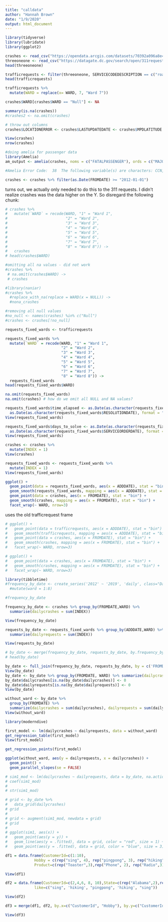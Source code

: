 ```yaml
---
title: "calldata"
author: "Hannah Brown"
date: "1/9/2020"
output: html_document
---
```


```r
library(tidyverse)
library(lubridate)
library(ggplot2)
```


```r
crashes <- read_csv("https://opendata.arcgis.com/datasets/70392a096a8e431381f1f692aaa06afd_24.csv")
threeoneone <- read_csv("https://datagate.dc.gov/search/open/311requests?daterange=8years&details=true&format=csv")
head(threeoneone)

```

```r
trafficrequests <- filter(threeoneone, SERVICECODEDESCRIPTION == c("roadway signs","streetlight repair investigation","pothole"))
head(trafficrequests)

trafficrequests %>% 
  mutate(WARD = replace(x= WARD, 7, "Ward 7"))
```

```r
crashes$WARD[crashes$WARD == "Null"] <- NA

summary(is.na(crashes))
#crashes2 <- na.omit(crashes)

# throw out columns
crashes$LOCATIONERROR <- crashes$LASTUPDATEDATE <- crashes$MPDLATITUDE <- crashes$MPDLONGITUDE <- crashes$MPDGEOX <- crashes$MPDGEOY <- crashes$STREETSEGID <- crashes$ROADWAYSEGID <- crashes$MAR_ADDRESS <- crashes$TODATE <- crashes$FATALPASSENGER <- crashes$MAJORINJURIESPASSENGER <- crashes$UNKNOWNINJURIESPASSENGER <- NULL

View(crashes)
nrow(crashes)
```

```r
#doing amelia for passenger data
library(Amelia)
am_output <- amelia(crashes, noms = c("FATALPASSENGER"), ords = c("MAJORINJURIESPASSENGER", "MINORINJURIESPASSENGER", "UNKNOWNINJURIESPASSENGER"))

#Amelia Error Code:  38  The following variable(s) are characters: CCN, ROUTEID, ADDRESS, WARD, EVENTID, NEARESTINTROUTEID, NEARESTINTSTREETNAME, INTAPPROACHDIRECTION, BLOCKKEY, SUBBLOCKKEYYou may have wanted to set this as a ID variable to remove it from the imputation model or as an ordinal or nominal variable to be imputed.  Please set it as either and try again. 
```

```r
crashes <- crashes %>% filter(as.Date(FROMDATE) >= "2012-01-01")


```

turns out, we actually only needed to do this to the 311 requests. I didn't realize crashes was the data higher on the Y. So disregard the following chunk: 

```r
# crashes %>% 
#   mutate(`WARD` = recode(WARD, "1" = "Ward 1", 
#                          "2" = "Ward 2",
#                          "3" = "Ward 3",
#                          "4" = "Ward 4",
#                          "5" = "Ward 5",
#                          "6" = "Ward 6",
#                          "7" = "Ward 7",
#                          "8" = "Ward 8")) ->
#   crashes
# head(crashes$WARD)
```

```r
#omitting all na values - did not work
#crashes %>% 
 # na.omit(crashes$WARD) ->
 # crashes
```

```r
#library(naniar)
#crashes %>% 
  #replace_with_na(replace = WARD(x = NULL)) ->
  #nona_crashes
```

```r
#removing all null values
#no_null <- names(crashes) %in% c("Null")
#crashes <- crashes[!no_null]
```

```r

requests_fixed_wards <- trafficrequests

requests_fixed_wards %>% 
  mutate(`WARD` = recode(WARD, "1" = "Ward 1", 
                         "2" = "Ward 2", 
                         "3" = "Ward 3",
                         "4" = "Ward 4",
                         "5" = "Ward 5",
                         "6" = "Ward 6",
                         "7" = "Ward 7",
                         "8" = "Ward 8")) ->
  requests_fixed_wards
head(requests_fixed_wards$WARD)

na.omit(requests_fixed_wards)
na.omit(crashes) # how do we omit all NULL and NA values?
```

```r
requests_fixed_wards$time_elapsed <- as.Date(as.character(requests_fixed_wards$SERVICEDUEDATE), format= "%Y-%m-%d") -
  as.Date(as.character(requests_fixed_wards$RESOLUTIONDATE), format = "%Y-%m-%d")
View(requests_fixed_wards)
```

```r
requests_fixed_wards$days_to_solve <- as.Date(as.character(requests_fixed_wards$RESOLUTIONDATE), format= "%Y-%m-%d") -
  as.Date(as.character(requests_fixed_wards$SERVICEORDERDATE), format = "%Y-%m-%d")
View(requests_fixed_wards)
```

```r
crashes <- crashes %>%
  mutate(INDEX = 1)
View(crashes)

requests_fixed_wards <- requests_fixed_wards %>%
  mutate(INDEX = 1)
View(requests_fixed_wards)
```


```r
ggplot() +
  geom_point(data = requests_fixed_wards, aes(x = ADDDATE), stat = "bin") +
  geom_smooth(requests_fixed_wards, mapping = aes(x = ADDDATE), stat = "bin") +
  geom_point(data = crashes, aes(x = FROMDATE), stat = "bin") +
  geom_smooth(crashes, mapping = aes(x = FROMDATE), stat = "bin") +
  facet_wrap(~ WARD, nrow=3)
```

uses the old trafficrequest frame
```r
# ggplot() +
#   geom_point(data = trafficrequests, aes(x = ADDDATE), stat = "bin") +
#   geom_smooth(trafficrequests, mapping = aes(x = ADDDATE), stat = "bin") +
#   geom_point(data = crashes, aes(x = FROMDATE), stat = "bin") +
#   geom_smooth(crashes, mapping = aes(x = FROMDATE), stat = "bin") +
#   facet_wrap(~ WARD, nrow=3)
```

```r
# ggplot() +
#   geom_point(data = crashes, aes(x = FROMDATE), stat = "bin") +
#   geom_smooth(crashes, mapping = aes(x = FROMDATE), stat = "bin") +
#   facet_wrap(~ WARD, nrow=3)
```

```r
library(tibbletime)
#frequency_by_date <- create_series('2012' ~ '2019', 'daily', class="Date") %>%
  #mutate(ward = 1:8)

#frequency_by_date

frequency_by_date <- crashes %>% group_by(FROMDATE,WARD) %>%
  summarise(dailycrashes = sum(INDEX))

View(frequency_by_date)

requests_by_date <- requests_fixed_wards %>% group_by(ADDDATE,WARD) %>%
  summarise(dailyrequests = sum(INDEX))

View(requests_by_date)

# by_date <- merge(frequency_by_date, requests_by_date, by.frequency_by_date=c("WARD","FROMDATE"), by.requests_by_date = c("WARD","ADDDATE"))
# head(by_date)

```

```r

by_date <- full_join(frequency_by_date, requests_by_date, by = c('FROMDATE'='ADDDATE', 'WARD'='WARD'))
View(by_date)
by_date <- by_date %>% group_by(FROMDATE, WARD) %>% summarize(dailycrashes = sum(dailycrashes), dailyrequests = sum(dailyrequests))
by_date$dailycrashes[is.na(by_date$dailycrashes)] <- 0
by_date$dailyrequests[is.na(by_date$dailyrequests)] <- 0
View(by_date)

```

```r
without_ward <- by_date %>% 
  group_by(FROMDATE) %>%
  summarize(dailycrashes = sum(dailycrashes), dailyrequests = sum(dailyrequests))
View(without_ward)
```


```r
library(moderndive)

first_model <- lm(dailycrashes ~ dailyrequests, data = without_ward)
get_regression_table(first_model)
View(first_model)

get_regression_points(first_model)

ggplot(without_ward, aes(y = dailyrequests, x = dailycrashes)) +
  geom_point() +
  geom_parallel_slopes(se = FALSE)

# sim1_mod <- lm(dailycrashes ~ dailyrequests, data = by_date, na.action=na.exclude)
# coef(sim1_mod)
# 
# str(sim1_mod)

# grid <- by_date %>% 
#   data_grid(dailycrashes) 
# grid
# 
# grid <- augment(sim1_mod, newdata = grid)
# grid
# 
# ggplot(sim1, aes(x)) +
#   geom_point(aes(y = y)) +
#   geom_line(aes(y = .fitted), data = grid, color = "red", size = 1) +
#   geom_point(aes(y = .fitted), data = grid, color = "blue", size = 3)

```

```r
df1 = data.frame(CustomerId=c(1:10),
             Hobby = c(rep("sing", 4), rep("pingpong", 3), rep("hiking", 3)),
             Product=c(rep("Toaster",3),rep("Phone", 2), rep("Radio",3), rep("Stereo", 2)))

View(df1)

df2 = data.frame(CustomerId=c(2,4,6, 8, 10),State=c(rep("Alabama",2),rep("Ohio",1),   rep("Cal", 2)),
             like=c("sing", 'hiking', "pingpong", 'hiking', "sing"))

View(df2)

df3 = merge(df1, df2, by.x=c("CustomerId", "Hobby"), by.y=c("CustomerId", "like"))

View(df3)
```






